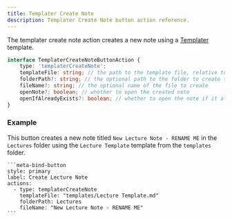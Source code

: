 ```yaml
---
title: Templater Create Note
description: Templater Create Note button action reference.
---
```


The templater create note action creates a new note using a [Templater](https://github.com/SilentVoid13/Templater) template.

```ts
interface TemplaterCreateNoteButtonAction {
	type: 'templaterCreateNote';
	templateFile: string; // the path to the template file, relative to the vault root
	folderPath?: string; // the optional path to the folder to create the note in, relative to the vault root
	fileName?: string; // the optional name of the file to create
	openNote?: boolean; // whether to open the created note
	openIfAlreadyExists?: boolean; // whether to open the note if it already exists instead of creating a new one with an incremented name
}
```

### Example

This button creates a new note titled `New Lecture Note - RENAME ME` in the `Lectures` folder using the `Lecture Template`
template from the `templates` folder.

````custom_markdown {5-8}
```meta-bind-button
style: primary
label: Create Lecture Note
actions:
  - type: templaterCreateNote
    templateFile: "templates/Lecture Template.md"
    folderPath: Lectures
    fileName: "New Lecture Note - RENAME ME"
```
````
